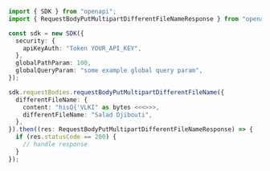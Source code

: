 ```typescript showLineNumbers copy filename="Request Body Put Multipart Different File Name usage example"
import { SDK } from "openapi";
import { RequestBodyPutMultipartDifferentFileNameResponse } from "openapi/dist/sdk/models/operations";

const sdk = new SDK({
  security: {
    apiKeyAuth: "Token YOUR_API_KEY",
  },
  globalPathParam: 100,
  globalQueryParam: "some example global query param",
});

sdk.requestBodies.requestBodyPutMultipartDifferentFileName({
  differentFileName: {
    content: "hisQ{'VLKI" as bytes <<<>>>,
    differentFileName: "Salad Djibouti",
  },
}).then((res: RequestBodyPutMultipartDifferentFileNameResponse) => {
  if (res.statusCode == 200) {
    // handle response
  }
});
```
